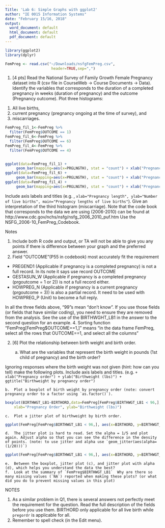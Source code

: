 ```yaml
---
Title: 'Lab 6: Simple Graphs with ggplot2'
author: "IE 0015 Information Systems"
date: "February 15/16, 2018"
output:
  word_document: default
  html_document: default
  pdf_document: default
---
```


```r
library(ggplot2)
library(dplyr)
```

```r
FemPreg <- read.csv("~/Downloads/nsfgFemPreg.csv",
                     header=TRUE,sep=",")
```

1.  [4 pts] Read the National Survey of Family Growth Female Pregnancy dataset into R (csv file in CourseWeb -> Course Documents -> Data). Identify the variables that corresponds to the duration of a completed pregnancy in weeks (duration of pregnancy) and the outcome (Pregnancy outcome). Plot three histograms: 

(1)  All live births, 
(2) current pregnancy (pregnancy ongoing at the time of survey), and 
(3) miscarriages. 
```R
FemPreg_fil_1<-FemPreg %>%
  filter(FemPreg$OUTCOME == 1)
FemPreg_fil_6<-FemPreg %>%
  filter(FemPreg$OUTCOME == 6)
FemPreg_fil_4<-FemPreg %>%
  filter(FemPreg$OUTCOME == 4)
    

ggplot(data=FemPreg_fil_1) +
     geom_bar(mapping=aes(x=PRGLNGTH), stat = "count") + xlab("Pregnancy Length") + ylab("Number of live births") + ggtitle("Pregnancy Lengths of Live Births")
ggplot(data=FemPreg_fil_6) +
     geom_bar(mapping=aes(x=PRGLNGTH), stat = "count") + xlab("Pregnancy Length") + ylab("Number of Currently Pregnant") + ggtitle("Pregnancy Length at Time of Survey")
ggplot(data=FemPreg_fil_4) +
     geom_bar(mapping=aes(x=PRGLNGTH), stat = "count") + xlab("Pregnancy Length") + ylab("Number of live births") + ggtitle("Pregnancy Lengths of Miscarriages")
```

Include axis labels and titles (e.g. , `xlab="Pregnancy length", ylab="Number of live births", main="Pregnancy lengths of live births"`).  Give an interpretation of the third histogram (miscarriage). Note that the code book that corresponds to the data we are using (2006-2010) can be found at  http://www.cdc.gov/nchs/nsfg/nsfg_2006_2010_puf.htm Use the NSFG_2006-10_FemPreg_Codebook.

Notes

1. Include both R code and output, or TA will not be able to give you any points if there is difference between your graph and the preferred answer. 
2. Field "OUTCOME"(P55 in codebook) most accurately fit the requirement 
  - PREGEND1 (Applicable if pregnancy is a completed pregnancy) is not a full record. In its note it says use record OUTCOME 
  - GESTASUN_W (Applicable if pregnancy is a completed pregnancy (prgoutcome = 1 or 2)) is not a full record either.
  - HOWPREG_N (Applicable if pregnancy is a current pregnancy (prgoutcome = 3)) is also a partial record. It need to be used with HOWPREG_P (Unit) to become a full reply.
  
In all the three fields above, "99"s mean "don't know". If you use those fields (or fields that have similar coding), you need to ensure they are removed from the analysis. See the use of the BIRTHWGHT_LB1 in the answer to the second question for an example.
4.  Sorting function "FemPreg[FemPreg$OUTCOME==1,]" means "in the data frame FemPreg, select all the rows that OUTCOME==1, and select all the columns"


2. [6] Plot the relationship between birth weight and birth order.

    a.  What are the variables that represent the birth weight in pounds (1st child of pregnancy) and the birth order?

Ignoring responses where the birth weight was not given (hint: how can you tell) make the following plots. Include axis labels and titles. (e.g. `+ xlab("Pregnancy order") + ylab("Birthweight (lbs)") + ggtitle("Birthweight by pregnancy order")`

    b.  Plot a boxplot of birth weight by pregnancy order (note: convert pregnancy order to a factor using `as.factor()`).
```R
boxplot(BIRTHWGT_LB1~BIRTHORD,data=FemPreg[FemPreg$BIRTHWGT_LB1 < 96,], main="Birthweight by Pregnancy Order", 
  	xlab="Pregnancy Order", ylab="Birthweight (lbs)")
```
    c.  Plot a jitter plot of birthweight by birth order.
```R
ggplot(FemPreg[FemPreg$BIRTHWGT_LB1 < 96,], aes(x=BIRTHORD, y=BIRTHWGT_LB1)) + geom_jitter() + xlab("Pregnancy Order") + ylab("Birthweight (lbs)") + ggtitle("Birthweight by Pregnancy Order")
```
    d.  The jitter plot is hard to read. Set the alpha = 1/5 and plot again. Adjust alpha so that you can see the difference in the density of points. (note: to use jitter and alpha use `geom_jitter(aes(alpha=(1/20)))`)
```R
ggplot(FemPreg[FemPreg$BIRTHWGT_LB1 < 96,], aes(x=BIRTHORD, y=BIRTHWGT_LB1)) + geom_jitter(aes(alpha=(1/20))) + xlab("Pregnancy Order") + ylab("Birthweight (lbs)") + ggtitle("Birthweight by Pregnancy Order")
```
    e.  Between the boxplot, jitter plot (c), and jitter plot with alpha (d), which helps you understand the data the best?
    f.  Look at the summary of `FemPreg$BIRTHWGT_LB1`  Why are there so many missing values (`NA`) reported when making these plots? (or what did you do to prevent missing values in this plot)

NOTES

1.  As a similar problem in Q1, there is several answers not perfectly meet the requirement for the question. Read the full description of the fields before you use them.
BIRTHORD only applicable for all live birth while `pregordr` is applicable for all.
2.  Remember to spell check (in the Edit menu).
